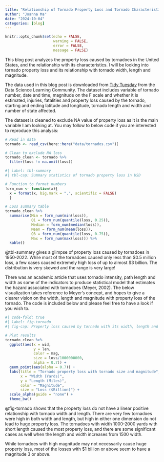 ```yaml
---
title: "Relationship of Tornado Property Loss and Tornado Characteristics"
author: "Joanna Ma"
date: "2024-10-04"
categories: [blog]
---
```


```r
knitr::opts_chunk$set(echo = FALSE, 
                      warning = FALSE, 
                      error = FALSE, 
                      message = FALSE)
```

This blog post analyzes the property loss caused by tornadoes in the United States, and the relationship with its characteristics. I will be looking into tornado property loss and its relationship with tornado width, length and magnitude.
 
The data used in this blog post is downloaded from [Tidy Tuesday](https://github.com/rfordatascience/tidytuesday/tree/master/data/2023/2023-05-16) from the Data Science Learning Community. The dataset includes variable of tornado number, date and time, magnitude on the F scale and whether it is estimated, injuries, fatalities and property loss caused by the tornado, starting and ending latitude and longitude, tornado length and width and number of state affected.

The dataset is cleaned to exclude NA value of property loss as it is the main variable I am looking at. You may follow to below code if you are interested to reproduce this analysis:

```r

# Read in data
tornado <- read_csv(here::here("data/tornados.csv"))

# Clean to exclude NA loss
tornado_clean <- tornado %>% 
  filter(loss != na.omit(loss))

```

```r
#| label: tbl-summary
#| tbl-cap: Summary statistics of tornado property loss in USD

# Function to format numbers
form_num <- function(x){
  x = format(x, big.mark = ",", scientific = FALSE)
  }

# Loss summary table
tornado_clean %>% 
  summarise(Min = form_num(min(loss)), 
            Q1 = form_num(quantile(loss, 0.25)), 
            Median = form_num(median(loss)), 
            Mean = form_num(mean(loss)), 
            Q3 = form_num(quantile(loss, 0.75)), 
            Max = form_num(max(loss))) %>% 
  kable()

```

@tbl-summary gives a glimpse of property loss caused by tornadoes in 1950-2022. While most of the tornadoes caused only less than \$0.5 million loss, a few cases caused extremely high loss of up to almost \$3 billion. The distribution is very skewed and the range is very large!

There was an academic article that uses tornado intensity, path length and width as some of the indicators to produce statistical model that estimates the hazard associated with tornadoes (Meyer, 2002). The below visualization takes reference to Meyer's concept, and hopes to give a clearer vision on the width, length and magnitude with property loss of the tornado. The code is included below and please feel free to have a look if you wish to.

```r
#| code-fold: true
#| label: fig-tornado
#| fig-cap: Property loss caused by tornado with its width, length and magnitude

# Plot results
tornado_clean %>% 
  ggplot(aes(x = wid, 
             y = len, 
             color = mag, 
             size = loss/1000000000, 
             alpha = 0.7)) + 
  geom_point(aes(alpha = 0.7)) + 
  labs(title = "Tornado property loss with tornado size and magnitude", 
       x = "Width (Yards)", 
       y = "Length (Miles)", 
       color = "Magnitude",  
       size = "Loss ($Billion)") + 
  scale_alpha(guide = "none") + 
  theme_bw()

```

@fig-tornado shows that the property loss do not have a linear positive relationship with tornado width and length. There are very few tornadoes were high in both width and length, but high in either one dimension do not lead to huge property loss. The tornadoes with width 1000-2000 yards with short length caused the most property loss, and there are some significant cases as well when the length and width increases from 1500 width.

While tornadoes with high magnitude may not necessarily cause huge property loss, most of the losses with \$1 billion or above seem to have a magnitude 3 or above.


